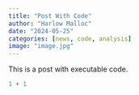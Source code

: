 ```yaml
---
title: "Post With Code"
author: "Harlow Malloc"
date: "2024-05-25"
categories: [news, code, analysis]
image: "image.jpg"
---
```


This is a post with executable code.

```r
1 + 1
```
